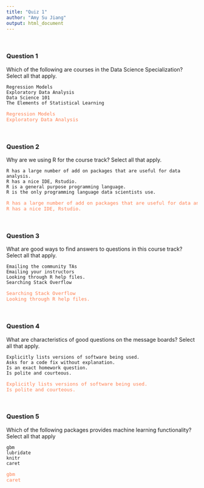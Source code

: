 ```yaml
---
title: "Quiz 1"
author: "Amy Su Jiang"
output: html_document
---
```

<style>answer {color: coral; font-size:0.9em; }</style><br />

### Question 1

Which of the following are courses in the Data Science Specialization? Select all that apply.

    Regression Models
    Exploratory Data Analysis
    Data Science 101
    The Elements of Statistical Learning

<pre><answer>Regression Models
Exploratory Data Analysis</answer></pre><br />

### Question 2

Why are we using R for the course track? Select all that apply.

    R has a large number of add on packages that are useful for data analysis.
    R has a nice IDE, Rstudio.
    R is a general purpose programming language.
    R is the only programming language data scientists use.

<pre><answer>R has a large number of add on packages that are useful for data analysis.
R has a nice IDE, Rstudio.   </answer></pre><br />

### Question 3

What are good ways to find answers to questions in this course track? Select all that apply.

    Emailing the community TAs
    Emailing your instructors
    Looking through R help files.
    Searching Stack Overflow

<pre><answer>Searching Stack Overflow
Looking through R help files.</answer></pre><br />

### Question 4

What are characteristics of good questions on the message boards? Select all that apply.

    Explicitly lists versions of software being used.
    Asks for a code fix without explanation.
    Is an exact homework question.
    Is polite and courteous.

<pre><answer>Explicitly lists versions of software being used.
Is polite and courteous.</answer></pre><br />

### Question 5

Which of the following packages provides machine learning functionality? Select all that apply

    gbm
    lubridate
    knitr
    caret

<pre><answer>gbm
caret</answer></pre><br />
